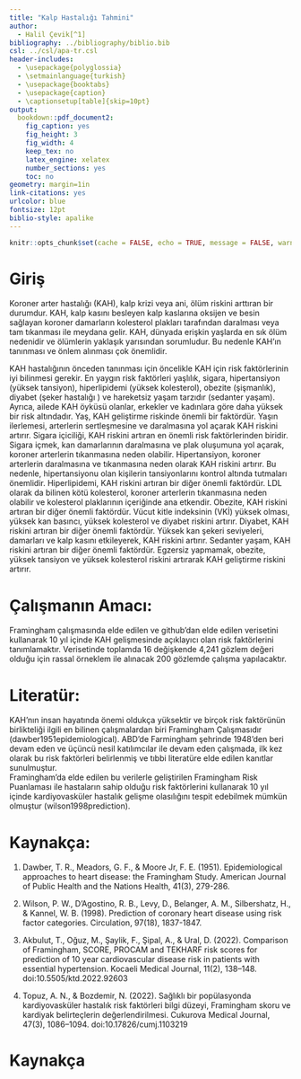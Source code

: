 ---
title: "Kalp Hastalığı Tahmini"
author: 
  - Halil Çevik[^1]
bibliography: ../bibliography/biblio.bib
csl: ../csl/apa-tr.csl
header-includes:
  - \usepackage{polyglossia}
  - \setmainlanguage{turkish}
  - \usepackage{booktabs}
  - \usepackage{caption} 
  - \captionsetup[table]{skip=10pt}
output:
  bookdown::pdf_document2:
    fig_caption: yes
    fig_height: 3
    fig_width: 4
    keep_tex: no
    latex_engine: xelatex
    number_sections: yes
    toc: no
geometry: margin=1in
link-citations: yes
urlcolor: blue
fontsize: 12pt
biblio-style: apalike
---
```{r setup, include=FALSE}
knitr::opts_chunk$set(cache = FALSE, echo = TRUE, message = FALSE, warning = FALSE)
```

<!-- ======================================================================= -->
<!-- ============================== NOTLAR ================================= -->
<!-- ======================================================================= -->
[^1]: 15080069, [Github Repo](https://github.com/halil123g/arasinav)

# Giriş

Koroner arter hastalığı (KAH), kalp krizi veya ani, ölüm riskini arttıran bir durumdur.  KAH, kalp kasını besleyen kalp kaslarına oksijen ve besin sağlayan koroner damarların kolesterol plakları tarafından daralması veya tam tıkanması ile meydana gelir. KAH, dünyada erişkin yaşlarda en sık ölüm nedenidir ve ölümlerin yaklaşık yarısından sorumludur.  Bu nedenle KAH’ın tanınması ve önlem alınması çok önemlidir.  

KAH hastalığının önceden tanınması için öncelikle KAH için risk faktörlerinin iyi bilinmesi gerekir.  En yaygın risk faktörleri yaşlılık, sigara, hipertansiyon (yüksek tansiyon), hiperlipidemi (yüksek kolesterol), obezite (şişmanlık), diyabet (şeker hastalığı ) ve hareketsiz yaşam tarzıdır (sedanter yaşam). Ayrıca, ailede KAH öyküsü olanlar, erkekler ve kadınlara göre daha yüksek bir risk altındadır.  Yaş, KAH geliştirme riskinde önemli bir faktördür. Yaşın ilerlemesi, arterlerin sertleşmesine ve daralmasına yol açarak KAH riskini artırır.  Sigara içiciliği, KAH riskini artıran en önemli risk faktörlerinden biridir. Sigara içmek, kan damarlarının daralmasına ve plak oluşumuna yol açarak, koroner arterlerin tıkanmasına neden olabilir.  Hipertansiyon, koroner arterlerin daralmasına ve tıkanmasına neden olarak KAH riskini artırır. Bu nedenle, hipertansiyonu olan kişilerin tansiyonlarını kontrol altında tutmaları önemlidir.  Hiperlipidemi, KAH riskini artıran bir diğer önemli faktördür. LDL olarak da bilinen kötü kolesterol, koroner arterlerin tıkanmasına neden olabilir ve kolesterol plaklarının içeriğinde ana etkendir.  Obezite, KAH riskini artıran bir diğer önemli faktördür. Vücut kitle indeksinin (VKİ) yüksek olması, yüksek kan basıncı, yüksek kolesterol ve diyabet riskini artırır.  Diyabet, KAH riskini artıran bir diğer önemli faktördür. Yüksek kan şekeri seviyeleri, damarları ve kalp kasını etkileyerek, KAH riskini artırır.  Sedanter yaşam, KAH riskini artıran bir diğer önemli faktördür. Egzersiz yapmamak, obezite, yüksek tansiyon ve yüksek kolesterol riskini artırarak KAH geliştirme riskini artırır.

# Çalışmanın Amacı:

Framingham çalışmasında elde edilen ve github'dan elde edilen  verisetini kullanarak  10 yıl içinde KAH gelişmesinde açıklayıcı olan risk faktörlerini tanımlamaktır.  Verisetinde toplamda 16 değişkende 4,241 gözlem değeri olduğu için rassal örneklem ile alınacak 200 gözlemde çalışma yapılacaktır.

# Literatür:

KAH'nın insan hayatında önemi oldukça yüksektir ve birçok risk faktörünün birlikteliği ilgili en bilinen çalışmalardan biri Framingham Çalışmasıdır (dawber1951epidemiological).  ABD’de Farmingham şehrinde 1948’den beri devam eden ve üçüncü nesil katılımcılar ile devam eden  çalışmada, ilk kez olarak bu risk faktörleri belirlenmiş ve tıbbi literatüre elde edilen kanıtlar sunulmuştur.  
Framingham’da elde edilen bu verilerle geliştirilen Framingham Risk Puanlaması ile hastaların sahip olduğu risk faktörlerini kullanarak 10 yıl içinde kardiyovasküler hastalık gelişme olasılığını tespit edebilmek mümkün olmuştur (wilson1998prediction).   

# Kaynakça:

1. Dawber, T. R., Meadors, G. F., & Moore Jr, F. E. (1951). Epidemiological approaches to heart disease: the Framingham Study. American Journal of Public Health and the Nations Health, 41(3), 279-286.

2. Wilson, P. W., D’Agostino, R. B., Levy, D., Belanger, A. M., Silbershatz, H., & Kannel, W. B. (1998). Prediction of coronary heart disease using risk factor categories. Circulation, 97(18), 1837-1847.

3. Akbulut, T., Oğuz, M., Şaylik, F., Şipal, A., & Ural, D. (2022). Comparison of Framingham, SCORE, PROCAM and TEKHARF risk scores for prediction of 10 year cardiovascular disease risk in patients with essential hypertension. Kocaeli Medical Journal, 11(2), 138–148. doi:10.5505/ktd.2022.92603

4. Topuz, A. N., & Bozdemi̇r, N. (2022). Sağlıklı bir popülasyonda kardiyovasküler hastalık risk faktörleri bilgi düzeyi, Framingham skoru ve kardiyak belirteçlerin değerlendirilmesi. Cukurova Medical Journal, 47(3), 1086–1094. doi:10.17826/cumj.1103219

\newpage
# Kaynakça {#references}
<div id="refs"></div>
